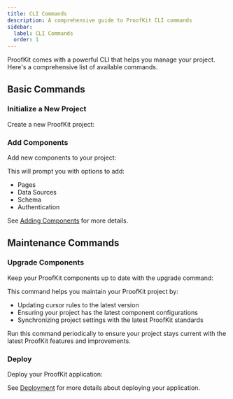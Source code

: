 ```yaml
---
title: CLI Commands
description: A comprehensive guide to ProofKit CLI commands
sidebar:
  label: CLI Commands
  order: 1
---
```



ProofKit comes with a powerful CLI that helps you manage your project. Here's a comprehensive list of available commands.

## Basic Commands

### Initialize a New Project

Create a new ProofKit project:

<CliCommand command="proofkit init" frame="none" />

### Add Components

Add new components to your project:

<CliCommand command="proofkit add" frame="none" />

This will prompt you with options to add:

- Pages
- Data Sources
- Schema
- Authentication

See [Adding Components](/guides/adding-components) for more details.

## Maintenance Commands

### Upgrade Components

Keep your ProofKit components up to date with the upgrade command:

<CliCommand command="proofkit upgrade" frame="none" />

This command helps you maintain your ProofKit project by:

- Updating cursor rules to the latest version
- Ensuring your project has the latest component configurations
- Synchronizing project settings with the latest ProofKit standards

Run this command periodically to ensure your project stays current with the latest ProofKit features and improvements.

### Deploy

Deploy your ProofKit application:

<CliCommand command="proofkit deploy" frame="none" />

See [Deployment](/guides/deployment) for more details about deploying your application.
